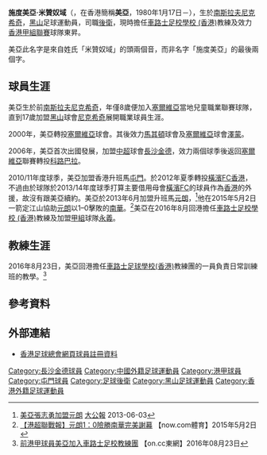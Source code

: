 {{noteTA
|1=zh-cn:切多米尔;zh-tw:切多米爾;zh-hk:施度美亞;
|2=zh-cn:米亚诺维奇;zh-tw:米亞諾維奇;zh-hk:米贊奴域;
}}
{{Infobox football biography
| name        = 美亞 <br> {{lang|sr-Latn|Čedomir Mijanović}}
| image       = Čedomir Mijanović.JPG
| image_size  = 
| fullname    = {{lang|sr-Latn|Čedomir Mijanović}}
| birth_date  = {{birth date and age|1980|1|17|df=y}}
| birth_place = [[南斯拉夫|南斯拉夫]]，[[尼克希奇|尼克希奇]]
| height      = {{height|m=1.82}}
| position    = [[後衛_(足球)|後衛]]
| currentclub = 東昇
| clubnumber  = 
| years1  = 1997–2000
| clubs1  = [[尼克希奇足球俱樂部|尼克希奇]]
| caps1   = 
| goals1  = 
| years2  = 2000–2002
| clubs2  = {{link-en|BASK貝爾格萊德|FK BASK Beograd}}
| caps2   = 
| goals2  = 
| years3  = 2002–2004
| clubs3  = {{link-en|普里萊普勝利足球俱樂部|FK Pobeda|普里萊普勝利}}
| caps3   = 
| goals3  = 
| years4  = 2004–2006
| clubs4  = [[澤蒙足球會|澤蒙]]
| caps4   = 58
| goals4  = 2
| years5  = 2006–2008
| clubs5  = [[廣州富力足球會|長沙金德]]
| caps5   = 26
| goals5  = 0
| years6  = 2008–2009
| clubs6  = [[科路巴拉足球會|科路巴拉]]
| caps6   = 15
| goals6  = 0
| years7  = 2009
| clubs7  = {{link-en|巴納特茲雷尼亞寧足球俱樂部|FK Banat|茲雷尼亞寧}}
| caps7   = 15
| goals7  = 1
| years8  = 2010
| clubs8  = {{link-en|斯雷姆足球會|FK Srem|斯雷姆}}
| caps8   = 11
| goals8  = 0
| years9  = 2010–2012
| clubs9  = [[屯門體育會足球隊|屯門]]
| caps9   = 19
| goals9  = 4
| years10  = 2012–2013
| clubs10  = [[橫濱FC香港|橫濱FC香港]]
| caps10   = 17
| goals10  = 2
| years11  = 2013–2015
| clubs11  = [[元朗足球會|元朗]]
| caps11   = 30
| goals11  = 2
| years12  = 2016–
| clubs12  = [[永義足球隊|永義]]
| caps12   = 28
| goals12  = 6
| years13  = 
| clubs13  = 東昇
| caps13   = 
| goals13  = 
| manageryears1 = 2016–
| managerclubs1 = [[車路士足球會|車路士足球學校(香港)]]
| pcupdate = 
|}}

'''施度美亞·米贊奴域'''（{{lang-sr-Latn|Čedomir Mijanović}}，在香港簡稱'''美亞'''，1980年1月17日－），生於[[南斯拉夫|南斯拉夫]][[尼克希奇|尼克希奇]]，[[黑山|黑山]]足球運動員，司職[[後衛_(足球)|後衛]]，現時擔任[[車路士足校學校_(香港)|車路士足校學校 (香港)]]教練及效力[[香港甲組聯賽|香港甲組聯賽]]球隊東昇。

美亞此名字是來自姓氏「米贊奴域」的頭兩個音，而非名字「施度美亞」的最後兩個字。

==球員生涯==
美亞生於前[[南斯拉夫|南斯拉夫]][[尼克希奇|尼克希奇]]，年僅8歲便加入[[塞爾維亞|塞爾維亞]]當地兒童職業聯賽球隊，直到17歲加盟[[黑山|黑山]]球會[[尼克希奇足球俱樂部|尼克希奇]]展開職業球員生涯。

2000年，美亞轉投[[塞爾維亞|塞爾維亞]]球會{{link-en|BASK貝爾格萊德|FK BASK Beograd}}。其後效力[[馬其頓|馬其頓]]球會{{link-en|樸比達|FK Pobeda}}及[[塞爾維亞|塞爾維亞]]球會[[澤蒙足球會|澤蒙]]。

2006年，美亞首次出國發展，加盟[[中超|中超]]球會[[廣州富力足球會|長沙金德]]，效力兩個球季後返回[[塞爾維亞|塞爾維亞]]聯賽轉投[[科路巴拉足球會|科路巴拉]]。

2010/11年度球季，美亞加盟香港升班馬[[屯門體育會足球隊|屯門]]。於2012年夏季轉投[[橫濱FC香港|橫濱FC香港]]，不過由於球隊於2013/14年度球季打算主要借用母會[[橫濱FC|橫濱FC]]的球員作為[[香港|香港]]的外援，故沒有跟美亞續約。美亞於2013年6月加盟升班馬[[元朗足球會|元朗]]，<ref>[http://news.takungpao.com.hk/paper/q/2013/0603/1660931.html 美亞張志勇加盟元朗] {{Wayback|url=http://news.takungpao.com.hk/paper/q/2013/0603/1660931.html |date=20180926204602 }} [[大公報|大公報]] 2013-06-03</ref>他在2015年5月2日一箭定江山協助[[元朗足球會|元朗]]以1–0擊敗的[[南華足球隊|南華]]。<ref>[http://news.now.com/home/sports/player?newsId=sp12410238860 【港超聯戰報】元朗1：0險勝南華完美謝幕] {{Wayback|url=http://news.now.com/home/sports/player?newsId=sp12410238860 |date=20170305063402 }} 【now.com體育】2015年5月2日</ref>美亞在2016年8月回港擔任[[車路士足校學校_(香港)|車路士足校學校 (香港)]]教練及加盟[[香港甲組聯賽|甲組]]球隊[[永義足球隊|永義]]。

==教練生涯==
2016年8月23日，美亞回港擔任[[車路士足球會|車路士足球學校(香港)]]教練團的一員負責日常訓練班的教學。<ref>[http://hk.on.cc/hk/bkn/cnt/sport/20160823/bkn-20160823144227014-0823_00882_001.html 前港甲球員美亞加入車路士足校教練團] {{Wayback|url=http://hk.on.cc/hk/bkn/cnt/sport/20160823/bkn-20160823144227014-0823_00882_001.html |date=20170305062435 }} 【on.cc東網】2016年08月23日</ref> 

==參考資料==
{{Reflist}}

==外部連結==
* [https://www.hkfa.com/ch/club/28/detail?player=10204#gotab 香港足球總會網頁球員註冊資料] {{Wayback|url=https://www.hkfa.com/ch/club/28/detail?player=10204#gotab |date=20170627040223 }}

{{DEFAULTSORT:Mijanovic, Cedomir}}
[[Category:長沙金德球員|Category:長沙金德球員]]
[[Category:中國外籍足球運動員|Category:中國外籍足球運動員]]
[[Category:港甲球員|Category:港甲球員]]
[[Category:屯門球員|Category:屯門球員]]
[[Category:足球後衛|Category:足球後衛]]
[[Category:黑山足球運動員|Category:黑山足球運動員]]
[[Category:香港外籍足球運動員|Category:香港外籍足球運動員]]